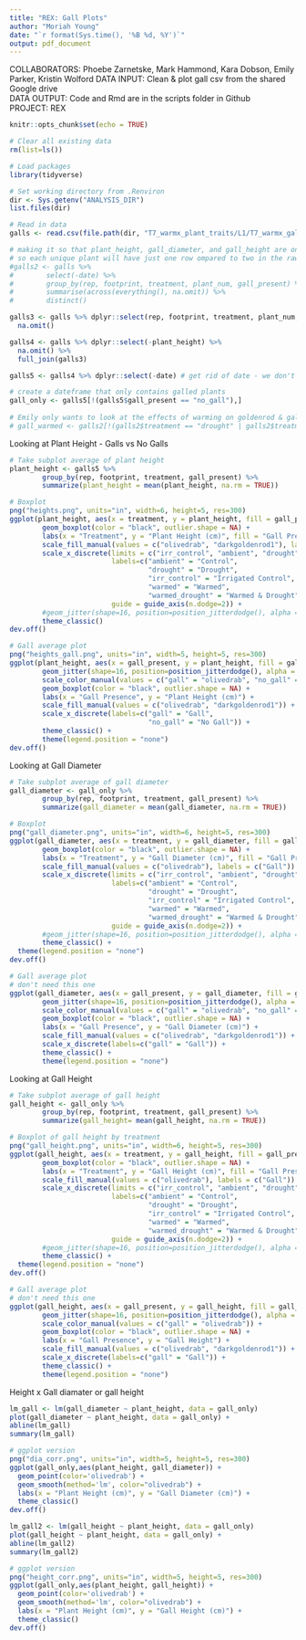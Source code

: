 ```yaml
---
title: "REX: Gall Plots"
author: "Moriah Young"
date: "`r format(Sys.time(), '%B %d, %Y')`"
output: pdf_document
---
```


COLLABORATORS: Phoebe Zarnetske, Mark Hammond, Kara Dobson, Emily Parker, Kristin Wolford 
DATA INPUT: Clean & plot gall csv from the shared Google drive  
DATA OUTPUT: Code and Rmd are in the scripts folder in Github  
PROJECT: REX  

```r
knitr::opts_chunk$set(echo = TRUE)
```

```r
# Clear all existing data
rm(list=ls())

# Load packages
library(tidyverse)

# Set working directory from .Renviron
dir <- Sys.getenv("ANALYSIS_DIR")
list.files(dir)

# Read in data
galls <- read.csv(file.path(dir, "T7_warmx_plant_traits/L1/T7_warmx_galls_L1.csv"))

# making it so that plant_height, gall_diameter, and gall_height are on the same row for the same plant
# so each unique plant will have just one row ompared to two in the raw data.
#galls2 <- galls %>% 
#        select(-date) %>% 
#        group_by(rep, footprint, treatment, plant_num, gall_present) %>% 
#        summarise(across(everything(), na.omit)) %>% 
#        distinct()

galls3 <- galls %>% dplyr::select(rep, footprint, treatment, plant_num, gall_present, plant_height) %>% 
  na.omit()

galls4 <- galls %>% dplyr::select(-plant_height) %>% 
  na.omit() %>% 
  full_join(galls3)

galls5 <- galls4 %>% dplyr::select(-date) # get rid of date - we don't need this and some have NAs for this

# create a dateframe that only contains galled plants
gall_only <- galls5[!(galls5$gall_present == "no_gall"),]
        
# Emily only wants to look at the effects of warming on goldenrod & galls so get rid of "drought" and "warmed_drought"
# gall_warmed <- galls2[!(galls2$treatment == "drought" | galls2$treatment == "warmed_drought"),]

```


Looking at Plant Height - Galls vs No Galls
```r
# Take subplot average of plant height
plant_height <- galls5 %>%
        group_by(rep, footprint, treatment, gall_present) %>%
        summarize(plant_height = mean(plant_height, na.rm = TRUE))

# Boxplot
png("heights.png", units="in", width=6, height=5, res=300)
ggplot(plant_height, aes(x = treatment, y = plant_height, fill = gall_present)) +
        geom_boxplot(color = "black", outlier.shape = NA) +
        labs(x = "Treatment", y = "Plant Height (cm)", fill = "Gall Presence") +
        scale_fill_manual(values = c("olivedrab", "darkgoldenrod1"), labels = c("Gall", "No Gall")) +
        scale_x_discrete(limits = c("irr_control", "ambient", "drought", "warmed", "warmed_drought"),
                         labels=c("ambient" = "Control",
                                  "drought" = "Drought",
                                  "irr_control" = "Irrigated Control",
                                  "warmed" = "Warmed",
                                  "warmed_drought" = "Warmed & Drought"),
                         guide = guide_axis(n.dodge=2)) +
        #geom_jitter(shape=16, position=position_jitterdodge(), alpha = 0.6, aes(colour = gall_present)) +
        theme_classic()
dev.off()

# Gall average plot
png("heights_gall.png", units="in", width=5, height=5, res=300)
ggplot(plant_height, aes(x = gall_present, y = plant_height, fill = gall_present)) +
        geom_jitter(shape=16, position=position_jitterdodge(), alpha = 0.6, aes(colour = gall_present)) +
        scale_color_manual(values = c("gall" = "olivedrab", "no_gall" = "darkgoldenrod1")) +
        geom_boxplot(color = "black", outlier.shape = NA) +
        labs(x = "Gall Presence", y = "Plant Height (cm)") +
        scale_fill_manual(values = c("olivedrab", "darkgoldenrod1")) +
        scale_x_discrete(labels=c("gall" = "Gall",
                                  "no_gall" = "No Gall")) +
        theme_classic() +
        theme(legend.position = "none")
dev.off()
```

Looking at Gall Diameter
```r
# Take subplot average of gall diameter
gall_diameter <- gall_only %>%
        group_by(rep, footprint, treatment, gall_present) %>%
        summarize(gall_diameter = mean(gall_diameter, na.rm = TRUE))

# Boxplot
png("gall_diameter.png", units="in", width=6, height=5, res=300)
ggplot(gall_diameter, aes(x = treatment, y = gall_diameter, fill = gall_present)) +
        geom_boxplot(color = "black", outlier.shape = NA) +
        labs(x = "Treatment", y = "Gall Diameter (cm)", fill = "Gall Presence") +
        scale_fill_manual(values = c("olivedrab"), labels = c("Gall")) +
        scale_x_discrete(limits = c("irr_control", "ambient", "drought", "warmed", "warmed_drought"),
                         labels=c("ambient" = "Control",
                                  "drought" = "Drought",
                                  "irr_control" = "Irrigated Control",
                                  "warmed" = "Warmed",
                                  "warmed_drought" = "Warmed & Drought"),
                         guide = guide_axis(n.dodge=2)) +
        #geom_jitter(shape=16, position=position_jitterdodge(), alpha = 0.6, aes(colour = gall_present)) +
        theme_classic() +
  theme(legend.position = "none")
dev.off()

# Gall average plot
# don't need this one
ggplot(gall_diameter, aes(x = gall_present, y = gall_diameter, fill = gall_present)) +
        geom_jitter(shape=16, position=position_jitterdodge(), alpha = 0.6, aes(colour = gall_present)) +
        scale_color_manual(values = c("gall" = "olivedrab", "no_gall" = "darkgoldenrod1")) +
        geom_boxplot(color = "black", outlier.shape = NA) +
        labs(x = "Gall Presence", y = "Gall Diameter (cm)") +
        scale_fill_manual(values = c("olivedrab", "darkgoldenrod1")) +
        scale_x_discrete(labels=c("gall" = "Gall")) +
        theme_classic() +
        theme(legend.position = "none")

```

Looking at Gall Height
```r
# Take subplot average of gall height
gall_height <- gall_only %>%
        group_by(rep, footprint, treatment, gall_present) %>%
        summarize(gall_height= mean(gall_height, na.rm = TRUE))

# Boxplot of gall height by treatment
png("gall_height.png", units="in", width=6, height=5, res=300)
ggplot(gall_height, aes(x = treatment, y = gall_height, fill = gall_present)) +
        geom_boxplot(color = "black", outlier.shape = NA) +
        labs(x = "Treatment", y = "Gall Height (cm)", fill = "Gall Presence") +
        scale_fill_manual(values = c("olivedrab"), labels = c("Gall")) +
        scale_x_discrete(limits = c("irr_control", "ambient", "drought", "warmed", "warmed_drought"),
                         labels=c("ambient" = "Control",
                                  "drought" = "Drought",
                                  "irr_control" = "Irrigated Control",
                                  "warmed" = "Warmed",
                                  "warmed_drought" = "Warmed & Drought"),
                         guide = guide_axis(n.dodge=2)) +
        #geom_jitter(shape=16, position=position_jitterdodge(), alpha = 0.6, aes(colour = gall_present)) +
        theme_classic() +
  theme(legend.position = "none")
dev.off()

# Gall average plot
# don't need this one
ggplot(gall_height, aes(x = gall_present, y = gall_height, fill = gall_present)) +
        geom_jitter(shape=16, position=position_jitterdodge(), alpha = 0.6, aes(colour = gall_present)) +
        scale_color_manual(values = c("gall" = "olivedrab")) +
        geom_boxplot(color = "black", outlier.shape = NA) +
        labs(x = "Gall Presence", y = "Gall Height") +
        scale_fill_manual(values = c("olivedrab", "darkgoldenrod1")) +
        scale_x_discrete(labels=c("gall" = "Gall")) +
        theme_classic() +
        theme(legend.position = "none")

```

Height x Gall diamater or gall height
```r
lm_gall <- lm(gall_diameter ~ plant_height, data = gall_only)
plot(gall_diameter ~ plant_height, data = gall_only) + 
abline(lm_gall)
summary(lm_gall)

# ggplot version
png("dia_corr.png", units="in", width=5, height=5, res=300)
ggplot(gall_only,aes(plant_height, gall_diameter)) +
  geom_point(color='olivedrab') + 
  geom_smooth(method='lm', color="olivedrab") +
  labs(x = "Plant Height (cm)", y = "Gall Diameter (cm)") +
  theme_classic()
dev.off()

lm_gall2 <- lm(gall_height ~ plant_height, data = gall_only)
plot(gall_height ~ plant_height, data = gall_only) + 
abline(lm_gall2)
summary(lm_gall2)

# ggplot version
png("height_corr.png", units="in", width=5, height=5, res=300)
ggplot(gall_only,aes(plant_height, gall_height)) +
  geom_point(color='olivedrab') + 
  geom_smooth(method='lm', color="olivedrab") +
  labs(x = "Plant Height (cm)", y = "Gall Height (cm)") +
  theme_classic()
dev.off()
```